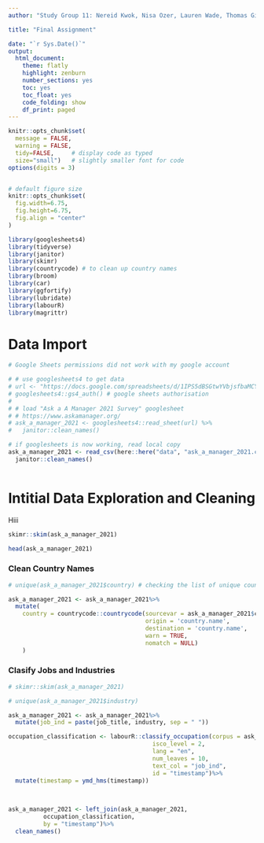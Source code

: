 ```yaml
---
author: "Study Group 11: Nereid Kwok, Nisa Ozer, Lauren Wade, Thomas Giannetti-Fakhouri, Kazmer Nagy-Betegh, Chandrime Tolia"

title: "Final Assignment"

date: "`r Sys.Date()`"
output:
  html_document:
    theme: flatly
    highlight: zenburn
    number_sections: yes
    toc: yes
    toc_float: yes
    code_folding: show
    df_print: paged
---
```


```r


knitr::opts_chunk$set(
  message = FALSE, 
  warning = FALSE, 
  tidy=FALSE,     # display code as typed
  size="small")   # slightly smaller font for code
options(digits = 3)


# default figure size
knitr::opts_chunk$set(
  fig.width=6.75, 
  fig.height=6.75,
  fig.align = "center"
)
```

```r

library(googlesheets4)
library(tidyverse)
library(janitor) 
library(skimr)
library(countrycode) # to clean up country names
library(broom)
library(car)
library(ggfortify)
library(lubridate)
library(labourR)
library(magrittr)
```



# Data Import

```r

# Google Sheets permissions did not work with my google account

# # use googlesheets4 to get data
# url <- "https://docs.google.com/spreadsheets/d/1IPS5dBSGtwYVbjsfbaMCYIWnOuRmJcbequohNxCyGVw/edit?resourcekey#gid=1625408792"
# googlesheets4::gs4_auth() # google sheets authorisation
# 
# # load "Ask a A Manager 2021 Survey" googlesheet
# # https://www.askamanager.org/
# ask_a_manager_2021 <- googlesheets4::read_sheet(url) %>% 
#   janitor::clean_names()

# if googlesheets is now working, read local copy
ask_a_manager_2021 <- read_csv(here::here("data", "ask_a_manager_2021.csv"))%>%
  janitor::clean_names()
  
```

# Intitial Data Exploration and Cleaning

Hiii 

```r

skimr::skim(ask_a_manager_2021)

head(ask_a_manager_2021)
```

### Clean Country Names

```r

# unique(ask_a_manager_2021$country) # checking the list of unique country codes reveals that country names are inconsistent across the data

ask_a_manager_2021 <- ask_a_manager_2021%>%
  mutate(
    country = countrycode::countrycode(sourcevar = ask_a_manager_2021$country, 
                                       origin = 'country.name', 
                                       destination = 'country.name', 
                                       warn = TRUE, 
                                       nomatch = NULL)
    )
```

### Clasify Jobs and Industries

```r
# skimr::skim(ask_a_manager_2021)

# unique(ask_a_manager_2021$industry)

ask_a_manager_2021 <- ask_a_manager_2021%>%
  mutate(job_ind = paste(job_title, industry, sep = " "))

occupation_classification <- labourR::classify_occupation(corpus = ask_a_manager_2021, 
                                         isco_level = 2, 
                                         lang = "en",
                                         num_leaves = 10,
                                         text_col = "job_ind",
                                         id = "timestamp")%>%
  mutate(timestamp = ymd_hms(timestamp))
  

 
ask_a_manager_2021 <- left_join(ask_a_manager_2021,
          occupation_classification,
          by = "timestamp")%>%
  clean_names()

```

```r


```


```r


```

